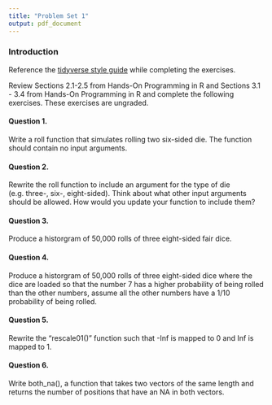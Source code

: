 ```yaml
---
title: "Problem Set 1"
output: pdf_document
---
```


### Introduction

Reference the [tidyverse style guide](https://style.tidyverse.org/) while completing the exercises. 

Review Sections 2.1-2.5 from Hands-On Programming in R and Sections 3.1 - 3.4 from Hands-On Programming in R and complete the following exercises. These exercises are ungraded.


#### Question 1. 

Write a roll function that simulates rolling two six-sided die. The function should contain no input arguments.

#### Question 2.

Rewrite the roll function to include an argument for the type of die (e.g. three-, six-, eight-sided). Think about what other input arguments should be allowed. How would you update your function to include them? 

#### Question 3. 

Produce a historgram of 50,000 rolls of three eight-sided fair dice. 

#### Question 4. 

Produce a historgram of 50,000 rolls of three eight-sided dice where the dice are loaded so that the number 7 has a higher probability of being rolled than the other numbers, assume all the other numbers have a 1/10 probability of being rolled.

#### Question 5. 

Rewrite the "rescale01()" function such that -Inf is mapped to 0 and Inf is mapped to 1.

#### Question 6.

Write both_na(), a function that takes two vectors of the same length and returns the number of positions that have an NA in both vectors.

